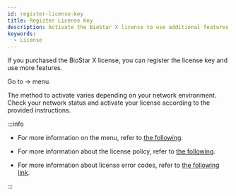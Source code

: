 ```yaml
---
id: register-license-key
title: Register License Key
description: Activate the BioStar X license to use additional features.
keywords:
  - License
---
```


If you purchased the BioStar X license, you can register the license key and use more features.

Go to <Cmd sid='setting.menu.license.root' /> → <Cmd sid='setting.menu.license.biostarXLicense' /> menu.

The method to activate <Cmd sid='setting.menu.license.biostarXLicense' /> varies depending on your network environment. Check your network status and activate your license according to the provided instructions.

:::info

* For more information on the <Cmd sid='setting.menu.license.root' /> menu, refer to [the following](settings-license).

* For more information about the license policy, refer to [the following](licensing).

* For more information about license error codes, refer to [the following link](https://reprisesoftware.com/docs/isv/appendix/appendix-b-rlm-status-values.html).

:::


<DocumentA />
